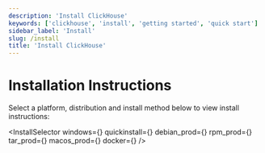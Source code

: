 ```yaml
---
description: 'Install ClickHouse'
keywords: ['clickhouse', 'install', 'getting started', 'quick start']
sidebar_label: 'Install'
slug: /install
title: 'Install ClickHouse'
---
```



# Installation Instructions

Select a platform, distribution and install method below to view install
instructions:

<InstallSelector
    windows={<Windows/>}
    quickinstall={<QuickInstall/>}
    debian_prod={<DebianProd/>}
    rpm_prod={<RPMProd/>}
    tar_prod={<TarProd/>}
    macos_prod={<MacOSProd/>}
    docker={<Docker/>}
/>


